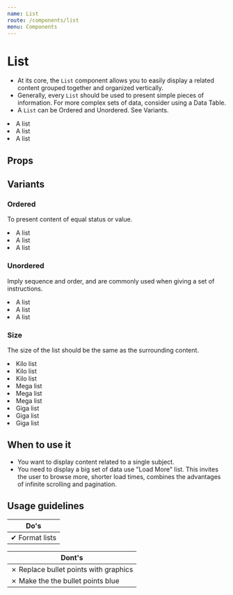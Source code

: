 ```yaml
---
name: List
route: /components/list
menu: Components
---
```



# List

- At its core, the `List` component allows you to easily display a related
  content grouped together and organized vertically.
- Generally, every `List` should be used to present simple pieces of
  information. For more complex sets of data, consider using a Data Table.
- A `List` can be Ordered and Unordered. See Variants.

<Playground wrapper={Wrapper}>
  <List ordered size={List.MEGA}>
    <li> A list</li>
    <li> A list</li>
    <li> A list</li>
  </List>
</Playground>

## Props

<PropTable component={List} />

## Variants

### Ordered

To present content of equal status or value.

<Playground wrapper={Wrapper}>
  <List ordered>
    <li> A list</li>
    <li> A list</li>
    <li> A list</li>
  </List>
</Playground>

### Unordered

Imply sequence and order, and are commonly used when giving a set of instructions.

<Playground wrapper={Wrapper}>
  <List unordered>
    <li> A list</li>
    <li> A list</li>
    <li> A list</li>
  </List>
</Playground>

### Size

The size of the list should be the same as the surrounding content.

<Playground wrapper={Wrapper}>
  <Fragment>
    <List size={List.KILO}>
      <li> Kilo list</li>
      <li> Kilo list</li>
      <li> Kilo list</li>
    </List>
    <List size={List.MEGA}>
      <li> Mega list</li>
      <li> Mega list</li>
      <li> Mega list</li>
    </List>
    <List size={List.GIGA}>
      <li> Giga list</li>
      <li> Giga list</li>
      <li> Giga list</li>
    </List>
  </Fragment>
</Playground>

## When to use it

- You want to display content related to a single subject. 
- You need to display a big set of data use "Load More" list. This invites the
  user to browse more, shorter load times, combines the advantages of infinite
  scrolling and pagination.

## Usage guidelines

| Do's                                                                         |
|------------------------------------------------------------------------------|
| ✔ Format lists |

| Dont's                                                                      |
|-----------------------------------------------------------------------------|
| ✗ Replace bullet points with graphics                                       |
| ✗ Make the the bullet points blue                                           |
